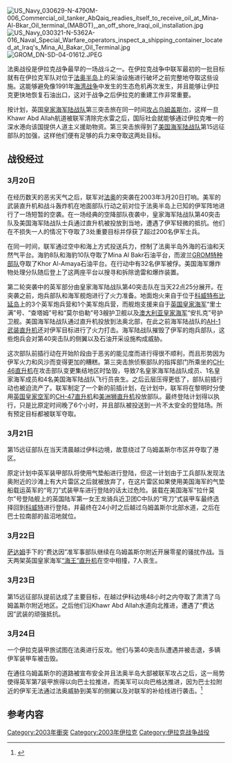 {{refimprove|time=2014-05-04T14:16:45+00:00}}
{{Infobox military conflict
|conflict=法奥战役
|partof=[[伊拉克战争|伊拉克战争]]
|image=[[File:Al-faw.jpg|300px]]
|caption=法奥半岛的地理位置
|date=2003年3月20日至24日
|place=[[伊拉克|伊拉克]][[法奥|法奥]]
|result=联军获胜
|combatant1={{UK}} <br/> {{US}} <br/> {{POL}} <br/> {{AUS}}
|combatant2={{flag|Iraq|1991}}
|strength1=3500人
|strength2= 1000人以上
|casualties1= 18人丧生
|casualties2= 150人以上丧生<br>440人被俘
}}

[[File:US_Navy_030629-N-4790M-006_Commercial_oil_tanker_AbQaiq_readies_itself_to_receive_oil_at_Mina-Al-Bkar_Oil_terminal_(MABOT),_an_off_shore_Iraqi_oil_installation.jpg|thumb]]
[[File:US_Navy_030321-N-5362A-016_Naval_Special_Warfare_operators_inspect_a_shipping_container_located_at_Iraq's_Mina_Al_Bakar_Oil_Terminal.jpg|thumb]]
[[File:GROM_DN-SD-04-01612.JPEG|thumb]]

法奥战役是伊拉克战争最早的一场战斗之一。在伊拉克战争中联军最初的一批目标就有在伊拉克军队对位于[[法奥半岛|法奥半岛]]上的采油设施进行破坏之前完整地夺取这些设施。这能够避免像1991年[[海湾战争|海湾战争]]中发生的生态危机再次发生，并且能够让伊拉克更快地恢复石油出口，这对于战争之后伊拉克的重建工作非常重要。

按计划，英国[[皇家海军陆战队|皇家海军陆战队]]第三突击旅在同一时间[[乌姆盖斯尔战役|攻占乌姆盖斯尔]]，这样一旦Khawr Abd Allah航道被联军清除完水雷之后，国际社会就能够通过伊拉克唯一的深水港向该国提供人道主义援助物资。第三突击旅得到了[[美国海军陆战队|美国海军陆战队]]第15远征部队的加强，这样他们便有足够的兵力来夺取这两处目标。

==战役经过==

===3月20日===

在经历数天的恶劣天气之后，联军对[[法奥|法奥]]的突袭在2003年3月20日打响。美军的武装直升机和战斗轰炸机在地面部队行动之前对位于法奥半岛上已知的伊军阵地进行了一场短暂的空袭。在一场经典的空降部队夜袭中，皇家海军陆战队第40突击队及美国海军陆战队士兵通过直升机被投放到当地，遭遇了伊军轻微的抵抗。他们在不损失一人的情况下夺取了3处重要目标并俘获了超过200名伊军士兵。

在同一时间，联军通过空中和海上方式投送兵力，控制了法奥半岛外海的石油和天然气平台。海豹8队和海豹10队夺取了Mina Al Bakr石油平台，而波兰[[波兰机动反应作战部队|GROM特种部队]]夺取了Khor Al-Amaya石油平台。在行动中有32名伊军被俘。美国海军爆炸物处理分队随后登上了这两座平台以搜寻和拆除诡雷和爆炸装置。

第二轮突袭中的英军部分由皇家海军陆战队第40突击队在当天22点25分展开。在突袭之前，炮兵部队和海军舰炮进行了火力准备。地面炮火来自于位于[[科威特|科威特]][[布比延岛|布比延岛]]上的3个英军炮兵营和1个美军炮兵营，而舰炮支援来自于[[英国皇家海军|英国皇家海军]]“里士满”号、“查塔姆”号和“莫尔伯勒”号3艘护卫舰以及[[澳大利亚皇家海军|澳大利亚皇家海军]]“安扎克”号护卫舰。美国海军陆战队通过直升机投放到法奥北部，在此之前海军陆战队的[[AH-1眼镜蛇直升机|AH-1武装直升机]]还对伊军目标进行了火力打击。海军陆战队摧毁了伊军的炮兵部队，这些炮兵会对第40突击队的侧翼以及石油开采设施构成威胁。

这次部队前插行动在开始阶段由于恶劣的能见度而进行得很不顺利，而且形势因为伊军火力和风沙而变得更加的糟糕。第三突击旅侦察部队的指挥部门所乘坐的[[CH-46海骑士直升机|CH-46直升机]]在攻击部队变更集结地区时坠毁，导致7名皇家海军陆战队成员、1名皇家海军成员和4名美国海军陆战队飞行员丧生。之后云层压得更低了，部队前插行动也被迫流产了。联军制定了一个新的前插计划，在计划中，联军将在黎明时分使用[[英国皇家空军|英国皇家空军]]的[[CH-47直升机|CH-47直升机]]和[[SA330美洲狮直升机|美洲狮直升机]]投放部队。最终登陆计划得以执行，只是比原定时间晚了6个小时，并且部队被投送到一片不太安全的登陆场。所有预定目标都被联军夺取。

===3月21日===

第15远征部队在当天清晨越过伊科边境，故意绕过了乌姆盖斯尔市区并夺取了港区。

原定计划中英军装甲部队将使用气垫船进行登陆，但这一计划由于工兵部队发现法奥附近的沙滩上有大片雷区之后就被放弃了，在这片雷区如果使用美国海军的气垫船载运英军的“弯刀”式装甲车进行登陆的话太过危险。装载在美国海军“拉什莫尔”号登陆舰上的英国陆军第一女王龙骑兵近卫团C中队的“弯刀”式装甲车最终选择回到[[科威特|科威特]]进行登陆，并最终在24小时之后越过乌姆盖斯尔北部水道，之后在巴士拉南部的盐沼地就位。

===3月22日===

[[萨达姆|萨达姆]]手下的“费达因”准军事部队继续在乌姆盖斯尔附近开展零星的骚扰作战。当天两架英国皇家海军[[SH-3海王直升机|“海王”直升机]]在空中相撞，7人丧生。

===3月23日===

第15远征部队提前达成了主要目标，在越过伊科边境48小时之内夺取了肃清了乌姆盖斯尔附近地区。之后他们沿Khawr Abd Allah水道向北推进，遭遇了“费达因”武装的顽强抵抗。

===3月24日===

一个伊拉克装甲旅试图在法奥进行反攻。他们与第40突击队遭遇并被击退，多辆伊军装甲车被击毁。

在通往乌姆盖斯尔的道路被宣布安全并且法奥半岛大部被联军攻占之后，这一局势使得英军第7装甲旅得以向巴士拉推进，而美军可以向巴格达推进，因为巴士拉附近的伊军无法通过法奥威胁到美军的侧翼以及对联军的补给线进行袭击。<ref name="FirstReflections">{{citation|title=Operations In Iraq – First Reflections|publisher=British Ministry of Defence|date=7 July 2003}}</ref>


==参考内容==
{{reflist}}

[[Category:2003年衝突|Category:2003年衝突]]
[[Category:2003年伊拉克|Category:2003年伊拉克]]
[[Category:伊拉克战争战役|Category:伊拉克战争战役]]